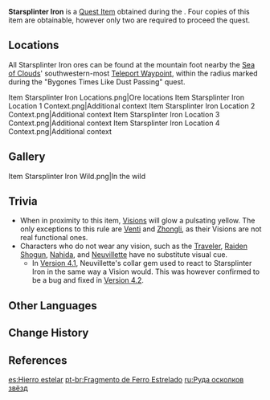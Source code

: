 {{Item Infobox
|id           = 101609
|image        = Item Starsplinter Iron.png
|type         = Quest Items
|quality      = 4
|description  = One of the ores required to create [[Wonder Core]]s. It has the power to resonate with [[Visions]].
|source1      = [[Bygones Times Like Dust Passing]]
}}
'''Starsplinter Iron''' is a [[Quest Item]] obtained during the {{Quest|Bygones Times Like Dust Passing}}. Four copies of this item are obtainable, however only two are required to proceed the quest.

==Locations==
All Starsplinter Iron ores can be found at the mountain foot nearby the [[Sea of Clouds]]' southwestern-most [[Teleport Waypoint]], within the radius marked during the "Bygones Times Like Dust Passing" quest.
<gallery>
Item Starsplinter Iron Locations.png|Ore locations
Item Starsplinter Iron Location 1 Context.png|Additional context
Item Starsplinter Iron Location 2 Context.png|Additional context
Item Starsplinter Iron Location 3 Context.png|Additional context
Item Starsplinter Iron Location 4 Context.png|Additional context
</gallery>

==Gallery==
<gallery>
Item Starsplinter Iron Wild.png|In the wild
</gallery>

==Trivia==
* When in proximity to this item, [[Visions]] will glow a pulsating yellow. The only exceptions to this rule are [[Venti]] and [[Zhongli]], as their Visions are not real functional ones.
* Characters who do not wear any vision, such as the [[Traveler]], [[Raiden Shogun]], [[Nahida]], and [[Neuvillette]] have no substitute visual cue.<!--What about Red Dead of Night Diluc?-->
** In [[Version 4.1]], Neuvillette's collar gem used to react to Starsplinter Iron in the same way a Vision would. This was however confirmed to be a bug and fixed in [[Version 4.2]].

==Other Languages==
{{Other Languages
|en      = Starsplinter Iron
|zhs     = 碎星铁矿
|zhs_rm  = Suìxīng Tiěkuàng
|zht     = 碎星鐵礦
|zht_rm  = Suìxīng Tiěkuàng
|zh_tl   = Shattered Star Iron Ore
|ja      = 砕星鉄鉱
|ja_rm   = Saisei Tekkou<ref>{{Ref/Quest|Bygones Times Like Dust Passing|note=Japanese Voice-Over}}</ref>
|ja_tl   = Shattered Star Iron Ore
|ko      = {{tt|쇄성철광|碎星鐵鑛}}
|ko_rm   = Swaeseong Cheolgwang
|ko_tl   = Shattered Star Iron Ore
|es      = Hierro estelar
|es_tl   = Star Iron
|fr      = Fer de brisétoile
|fr_tl   = Starshatterer Iron
|ru      = Руда осколков звёзд
|ru_tl   = Star Splinters Ore
|th      = Starsplinter Iron
|vi      = Quặng Sắt Sao Vỡ
|vi_tl   = 
|de      = Sternsplittererz
|de_tl   = Starsplinter Ore
|id      = Starsplinter Iron
|pt      = Ferro Estrelado
|pt_tl   = 
|tr      = Parçayıldız Demiri
|tr_tl   = 
|it      = Ferro stellare
|it_tl   = 
}}

==Change History==
{{Change History|2.4}}

==References==
{{Reflist}}

[[es:Hierro estelar]]
[[pt-br:Fragmento de Ferro Estrelado]]
[[ru:Руда осколков звёзд]]